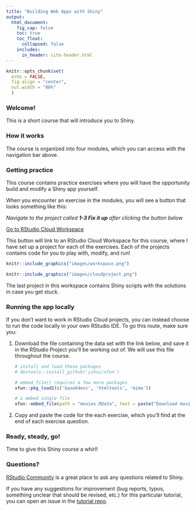 ```yaml
---
title: "Building Web Apps with Shiny"
output:
  html_document:
    fig_cap: false
    toc: true
    toc_float:
      collapsed: false
    includes:
      in_header: site-header.html
---
```


```r
knitr::opts_chunk$set(
  echo = FALSE, 
  fig.align = "center",
  out.width = "80%"
  )
```

### Welcome!

This is a short course that will introduce you to Shiny. 

### How it works

The course is organized into four modules, which you can access with the navigation bar above. 

### Getting practice

This course contains practice exercises where you will have the opportunity build and modify a Shiny app yourself. 

When you encounter an exercise in the modules, you will see a button that looks something like this:

:::proj

*Navigate to the project called __1-3 Fix it up__ after clicking the button below*

[<i class="fa fa-cloud"></i> Go to RStudio Cloud Workspace](https://rstudio.cloud/spaces/81721/join?access_code=I4VJaNsKfTqR3Td9hLP7E1nz8%2FtMg6Xbw9Bgqumv){.btn .test-drive}


:::

This button will link to an RStudio Cloud Workspace for this course, where I have set up a project for each of the exercises. Each of the projects contains code for you to play with, modify, and run!

```r
knitr::include_graphics("images/workspace.png")
```

```r
knitr::include_graphics("images/cloudproject.png")
```

The last project in this workspace contains Shiny scripts with the solutions in case you get stuck.


### Running the app locally

If you don't want to work in RStudio Cloud projects, you can instead choose to run the code locally in your own RStudio IDE. To go this route, make sure you:

1. Download the file containing the data set with the link below, and save it in the RStudio Project you'll be working out of. We will use this file throughout the course. 

    ```r

    # install and load these packages
    # devtools::install_github('yihui/xfun')

    # embed_file() requires a few more packages
    xfun::pkg_load2(c('base64enc', 'htmltools', 'mime'))
    ```

    ```r
    # a embed single file
    xfun::embed_file(path = "movies.RData", text = paste("Download movies.RData") )        
    ```


2. Copy and paste the code for the each exercise, which you'll find at the end of each exercise question. 

### Ready, steady, go!

Time to give this Shiny course a whirl!

### Questions?

[RStudio Community](https://community.rstudio.com/c/shiny/8) is a great place to ask any questions related to Shiny. 

If you have any suggestions for improvement (bug reports, typos, something unclear that should be revised, etc.) for this particular tutorial, you can open an issue in the [tutorial repo](https://rstudio-education.github.io/shiny-course/).

